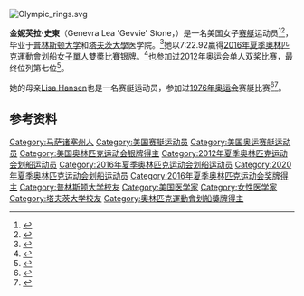{{MedalTableTop}}
{{MedalSport | 女子[[赛艇|赛艇]]}}
{{MedalCountry|{{USA}}}}
{{MedalCompetition|[[奥运会|奥运会]]}}
[[File:Olympic_rings.svg|center]]
{{MedalSilver|[[2016年奥运会|2016 里约]]|[[2016年夏季奧林匹克運動會划船女子單人雙槳比賽|单人双桨]]}}
{{MedalCompetition|[[Head_of_the_Schuylkill_Regatta#Philadelphia_Gold_Cup_Challenge|Gold Cup Challenge]]}}
{{MedalBronze| [[Head_of_the_Schuylkill_Regatta#Philadelphia_Gold_Cup_Challenge|2014 Philadelphia]] | 单人双桨}}
{{MedalBottom}}

'''金妮芙拉·史東'''（Genevra Lea 'Gevvie' Stone，{{bd|1985年|7月11日||}}）是一名美国女子[[赛艇|赛艇]]运动员<ref>{{cite web|title=Genevra Stone|url=http://www.london2012.com/athlete/stone-genevra-1130716/|publisher=London 2012|accessdate=2012-09-10|deadurl=yes|archiveurl=https://web.archive.org/web/20130430073722/http://www.london2012.com/athlete/stone-genevra-1130716/|archivedate=2013-04-30}}</ref><ref name="Macur">{{cite news|url=http://www.nytimes.com/2016/05/12/sports/olympics/rower-and-doctor-blows-past-failure-and-zika-in-drive-toward-rio.html?_r=0|title=Rower (and Doctor) Blows Past Failure and Zika in Drive Toward Rio|last=Macur|first=Juliet|date=11 May 2016|work=[[The_New_York_Times|The New York Times]]|accessdate=6 August 2016}}</ref>，毕业于[[普林斯顿大学|普林斯顿大学]]和[[塔夫茨大學|塔夫茨大學]]医学院。<ref>{{cite web|title=Rower (and Doctor) Blows Past Failure and Zika in Drive Toward Rio|url=http://www.nytimes.com/2016/05/12/sports/olympics/rower-and-doctor-blows-past-failure-and-zika-in-drive-toward-rio.html?_r=0|accessdate=14 August 2016}}</ref>她以7:22.92赢得[[2016年夏季奧林匹克運動會划船女子單人雙槳比賽|2016年夏季奧林匹克運動會划船女子單人雙槳比賽]][[银牌|银牌]]。<ref>{{cite web|url=https://www.rio2016.com/en/rowing-womens-single-sculls-final-d|title=Women's Single Sculling Schedule and Results|accessdate=13 August 2016|archive-date=2016-08-27|archive-url=https://web.archive.org/web/20160827023429/https://www.rio2016.com/en/rowing-womens-single-sculls-final-d|dead-url=no}}</ref>也参加过[[2012年奥运会|2012年奥运会]]单人双桨比赛，最终位列第七位<ref>{{cite web|title=Women's Single Sculls Final Results|url=http://www.london2012.com/rowing/event/women-single-sculls/index.html|publisher=London 2012|accessdate=2012-09-10|deadurl=yes|archiveurl=https://web.archive.org/web/20130123000000/http://www.london2012.com/rowing/event/women-single-sculls/index.html|archivedate=2013-01-23}}</ref>。

她的母亲[[Lisa_Hansen|Lisa Hansen]]也是一名赛艇运动员，参加过[[1976年奥运会|1976年奥运会]]赛艇比赛<ref>{{Cite web|title = Gevvie Stone Bio, Stats, and Results|url = http://www.sports-reference.com/olympics/athletes/st/gevvie-stone-1.html|website = Olympics at Sports-Reference.com|accessdate = 2015-11-27|archive-date = 2015-09-10|archive-url = https://web.archive.org/web/20150910110601/http://www.sports-reference.com/olympics/athletes/st/gevvie-stone-1.html|dead-url = no}}</ref><ref>{{Cite web|title = Lisa Hansen Bio, Stats, and Results|url = http://www.sports-reference.com/olympics/athletes/ha/lisa-hansen-1.html|website = Olympics at Sports-Reference.com|accessdate = 2015-11-27|archive-date = 2015-09-11|archive-url = https://web.archive.org/web/20150911233528/http://www.sports-reference.com/olympics/athletes/ha/lisa-hansen-1.html|dead-url = no}}</ref>。

==参考资料==
{{reflist}}

{{DEFAULTSORT:Stone, Genevra}}
[[Category:马萨诸塞州人|Category:马萨诸塞州人]]
[[Category:美国赛艇运动员|Category:美国赛艇运动员]]
[[Category:美国奥运赛艇运动员|Category:美国奥运赛艇运动员]]
[[Category:美国奥林匹克运动会银牌得主|Category:美国奥林匹克运动会银牌得主]]
[[Category:2012年夏季奥林匹克运动会划船运动员|Category:2012年夏季奥林匹克运动会划船运动员]]
[[Category:2016年夏季奥林匹克运动会划船运动员|Category:2016年夏季奥林匹克运动会划船运动员]]
[[Category:2020年夏季奥林匹克运动会划船运动员|Category:2020年夏季奥林匹克运动会划船运动员]]
[[Category:2016年夏季奥林匹克运动会奖牌得主|Category:2016年夏季奥林匹克运动会奖牌得主]]
[[Category:普林斯顿大学校友|Category:普林斯顿大学校友]]
[[Category:美国医学家|Category:美国医学家]]
[[Category:女性医学家|Category:女性医学家]]
[[Category:塔夫茨大学校友|Category:塔夫茨大学校友]]
[[Category:奧林匹克運動會划船獎牌得主|Category:奧林匹克運動會划船獎牌得主]]
